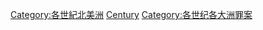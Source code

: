 [[Category:各世紀北美洲|Category:各世紀北美洲]]
[[Category:北美洲罪案|Century]]
[[Category:各世纪各大洲罪案|Category:各世纪各大洲罪案]]